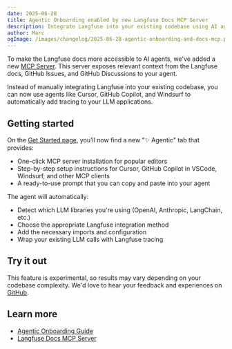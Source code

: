 ```yaml
---
date: 2025-06-28
title: Agentic Onboarding enabled by new Langfuse Docs MCP Server
description: Integrate Langfuse into your existing codebase using AI agents like Cursor, GitHub Copilot, and Windsurf. Powered by the new Langfuse Docs MCP server.
author: Marc
ogImage: /images/changelog/2025-06-28-agentic-onboarding-and-docs-mcp.png
---
```



<ChangelogHeader />

To make the Langfuse docs more accessible to AI agents, we've added a new [MCP Server](/docs/docs-mcp). This server exposes relevant context from the Langfuse docs, GitHub Issues, and GitHub Discussions to your agent.

Instead of manually integrating Langfuse into your existing codebase, you can now use agents like Cursor, GitHub Copilot, and Windsurf to automatically add tracing to your LLM applications.

## Getting started

On the [Get Started page](/docs/get-started), you'll now find a new "✨ Agentic" tab that provides:

- One-click MCP server installation for popular editors
- Step-by-step setup instructions for Cursor, GitHub Copilot in VSCode, Windsurf, and other MCP clients
- A ready-to-use prompt that you can copy and paste into your agent

The agent will automatically:

- Detect which LLM libraries you're using (OpenAI, Anthropic, LangChain, etc.)
- Choose the appropriate Langfuse integration method
- Add the necessary imports and configuration
- Wrap your existing LLM calls with Langfuse tracing

## Try it out

This feature is experimental, so results may vary depending on your codebase complexity. We'd love to hear your feedback and experiences on [GitHub](https://github.com/langfuse/langfuse/issues).

## Learn more

- [Agentic Onboarding Guide](/docs/get-started)
- [Langfuse Docs MCP Server](/docs/docs-mcp)
